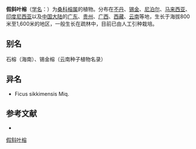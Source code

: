 {{Speciesbox
| name = 假斜叶榕
| status = 
| status_system = 
| image =
| genus = Ficus
| species = subulata
| authority = Bl.
}}

'''假斜叶榕'''（[[学名|学名]]：{{lang|la|''Ficus subulata''}}）为[[桑科|桑科]][[榕属|榕属]]的植物。分布在[[不丹|不丹]]、[[锡金|锡金]]、[[尼泊尔|尼泊尔]]、[[马来西亚|马来西亚]]、[[印度尼西亚|印度尼西亚]]以及[[中国大陆|中国大陆]]的[[广东|广东]]、[[贵州|贵州]]、[[广西|广西]]、[[西藏|西藏]]、[[云南|云南]]等地，生长于海拔800米至1,600米的地区，一般生长在疏林中，目前已由人工引种栽培。

== 别名 ==
石榕（海南）、锡金榕（云南种子植物名录）

== 异名 ==
* Ficus sikkimensis Miq.

== 参考文献 ==
<div class="references-small">
* {{cite web| url =http://www.bioinfo.cn/db05/KmzwSpecies.php?action=view&id=13676| title =假斜叶榕| work =《中国高等植物数据库全库》| publisher =中国科学院微生物研究所| author =昆明植物研究所| accessdate =2009-02-24| deadurl =yes| archiveurl =https://web.archive.org/web/20160305034519/http://www.bioinfo.cn/db05/KmzwSpecies.php?action=view&id=13676| archivedate =2016-03-05}}
</div>
{{Taxonbar|from=Q10888585}}

[[Category:榕属|假斜叶榕]]


{{植物小作品}}